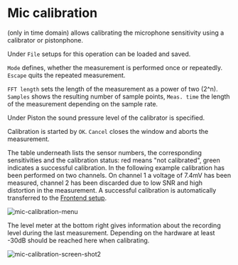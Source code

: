 # Mic calibration

(only in time domain) allows calibrating the microphone sensitivity using a calibrator or pistonphone.

Under ``File`` setups for this operation can be loaded and saved.

``Mode`` defines, whether the measurement is performed once or repeatedly. ``Escape`` quits the repeated measurement.

``FFT length`` sets the length of the measurement as a power of two (2^n). ``Samples`` shows the resulting number of sample points, ``Meas. time`` the length of the measurement depending on the sample rate.

Under Piston the sound pressure level of the calibrator is specified.

Calibration is started by ``OK``. ``Cancel`` closes the window and aborts the measurement.

The table underneath lists the sensor numbers, the corresponding sensitivities and the calibration status: red means "not calibrated", green indicates a successful calibration. In the following example calibration has been performed on two channels. On channel 1 a voltage of 7.4mV has been measured, channel 2 has been discarded due to low SNR and high distortion in the measurement. A successful calibration is automatically transferred to the [Frontend setup](/en/help/adda/frontend-setup).

![mic-calibration-menu](/mic-calibration-menu.gif)

The level meter at the bottom right gives information about the recording level during the last measurement. Depending on the hardware at least -30dB should be reached here when calibrating.

![mic-calibration-screen-shot2](/mic-calibration-screen-shot2.gif)
